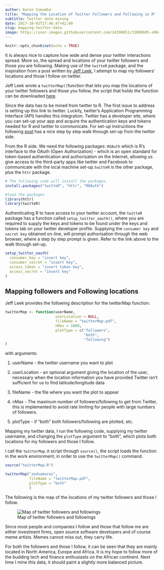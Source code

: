```yaml
---
author: Aaron Simumba
title: "Mapping the Location of Twitter Followers and Following in R"
subtitle: Twitter data mining
date: 2017-10-02T17:46:47+02:00
slug: mapping-twitter-data
image: https://user-images.githubusercontent.com/24398851/31088605-e90435ca-a7a9-11e7-89dc-7b5694d980d6.png
---
```


```r
knitr::opts_chunk$set(echo = TRUE)
```
It is always nice to capture how wide and dense your twitter interactions spread. More so, the spread and locations of your twitter followers and those you are following. Making use of the `twitteR` package, and the inspiration from a post written by [Jeff Leek](https://simplystatistics.org/2011/12/21/an-r-function-to-map-your-twitter-followers/), I attempt to map my followers' locations and those I follow on twitter.

Jeff Leek  wrote a `twitterMap()`function that lets you map the locations of your twitter followers and those you follow, the script that holds the function can be downloaded [here](http://biostat.jhsph.edu/~jleek/code/twitterMap.R). 

Since the data has to be mined from twitter to R. The first issue to address is setting up this link to twitter. Luckily, twitter's Application Programming Interface (API) handles this integration. Twitter has a developer site, where you can set-up your app and acquire the authentication keys and tokens  needed for R and twitter to communicate. For set-up instructions the following [post](https://www.credera.com/blog/business-intelligence/twitter-analytics-using-r-part-1-extract-tweets/) has a nice  step by step walk through set-up from the twitter side.

From the R side. We need the following packages: `ROAuth` which is R's interface to the OAuth (Open Authorization) - which is an open standard for token-based authentication and authorization on the Internet, allowing  us give access to the third-party apps like twitter and Facebook to communicate with the local machine set-up.`twitteR` is the other package, plus the `httr` package.

```r
# The following code will install the packages.
install.packages("twitteR", "httr", "ROAuth")
```

```r
#load the packages
library(httr)
library(twitteR)
```

Authenticating R to have access to your twitter account, the `twitteR` package has a function called `setup_twitter_oauth()`, where you are required to supply the keys and tokens to be found under the keys and tokens tab on your twitter developer profile. Supplying the `consumer key` and `secret key` obtained on-line, will prompt authorisation through the web browser, where a step by step prompt is given. Refer to the link above to the walk through set-up.

```r
setup_twitter_oauth(
  consumer_key = "insert key",
  consumer_secret = "insert key",
  access_token = "insert token key",
  access_secret = "insert key"
)
```


## Mapping followers and Following locations

Jeff Leek provides the following description for the twitterMap function:

```r
twitterMap <- function(userName,
                       userLocation = NULL,
                       fileName = "twitterMap.pdf",
                       nMax = 1000,
                       plotType = c("followers",
                                    "both",
                                    "following")
)
```

with arguments:

1. userName - the twitter username you want to plot

2. userLocation - an optional argument giving the location of the user, necessary when the location information you have provided Twitter isn’t sufficient for us to find latitude/longitude data

3. fileName - the file where you want the plot to appear

4. nMax - The maximum number of followers/following to get from Twitter, this is implemented to avoid rate limiting for people with large numbers of followers.

5. plotType - if “both” both followers/following are
plotted, etc.


Mapping my twitter data, I run the following code, supplying my twitter username, and changing the `plotType` argument to "both", which plots both locations for my followers and those I follow.

I call the `twitterMap.R` script through `source()`, the script loads the function in the work environment, in order to use the `twitterMap()` command. 


```r
source("twitterMap.R")

twitterMap("zedsamurai",
           fileName = "twitterMap.pdf", 
           plotType = "both" 
           )
```


The following is the map of the locations of my twitter followers  and those I follow. 

![Map of twitter followers and followings](https://user-images.githubusercontent.com/24398851/31088605-e90435ca-a7a9-11e7-89dc-7b5694d980d6.png)

Since most people and companies I follow and those that follow me are either investment firms, open source software developers and of course meme artists. Memes cannot miss out, they carry life.  

For both the followers and those I follow, it can be seen that they are mainly located in North America, Europe and Africa. It is my hope to follow more of the budding tech and finance enthusiasts on the African continent. Next time I mine this data, it should paint a slightly more balanced picture.
